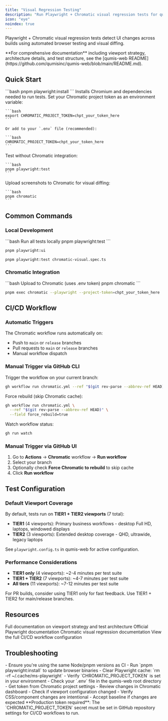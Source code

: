 ```yaml
---
title: "Visual Regression Testing"
description: "Run Playwright + Chromatic visual regression tests for qumis-web"
icon: "eye"
noindex: true
---
```


Playwright + Chromatic visual regression tests detect UI changes across builds using automated browser testing and visual diffing.

<Info>
  **For comprehensive documentation** including viewport strategy, architecture details, and test structure, see the [qumis-web README](https://github.com/qumisinc/qumis-web/blob/main/README.md).
</Info>

## Quick Start

<Steps>
  <Step title="Install Playwright Browsers">
    ```bash
    pnpm playwright:install
    ```
    Installs Chromium and dependencies needed to run tests.
  </Step>

  <Step title="Set Chromatic Project Token">
    Set your Chromatic project token as an environment variable:

    ```bash
    export CHROMATIC_PROJECT_TOKEN=chpt_your_token_here
    ```

    Or add to your `.env` file (recommended):

    ```bash
    CHROMATIC_PROJECT_TOKEN=chpt_your_token_here
    ```
  </Step>

  <Step title="Run Tests Locally">
    Test without Chromatic integration:

    ```bash
    pnpm playwright:test
    ```
  </Step>

  <Step title="Run Chromatic Visual Regression">
    Upload screenshots to Chromatic for visual diffing:

    ```bash
    pnpm chromatic
    ```
  </Step>
</Steps>

## Common Commands

### Local Development

<CodeGroup>
```bash Run all tests locally
pnpm playwright:test
```

```bash Run tests in UI mode (debugging)
pnpm playwright:ui
```

```bash Run specific test file
pnpm playwright:test chromatic-visual.spec.ts
```
</CodeGroup>

### Chromatic Integration

<CodeGroup>
```bash Upload to Chromatic (uses .env token)
pnpm chromatic
```

```bash Upload with explicit token
pnpm exec chromatic --playwright --project-token=chpt_your_token_here
```
</CodeGroup>

## CI/CD Workflow

### Automatic Triggers

The Chromatic workflow runs automatically on:
- Push to `main` or `release` branches
- Pull requests to `main` or `release` branches
- Manual workflow dispatch

### Manual Trigger via GitHub CLI

Trigger the workflow on your current branch:

```bash
gh workflow run chromatic.yml --ref "$(git rev-parse --abbrev-ref HEAD)"
```

Force rebuild (skip Chromatic cache):

```bash
gh workflow run chromatic.yml \
  --ref "$(git rev-parse --abbrev-ref HEAD)" \
  --field force_rebuild=true
```

Watch workflow status:

```bash
gh run watch
```

### Manual Trigger via GitHub UI

1. Go to **Actions** → **Chromatic** workflow → **Run workflow**
2. Select your branch
3. Optionally check **Force Chromatic to rebuild** to skip cache
4. Click **Run workflow**

## Test Configuration

### Default Viewport Coverage

By default, tests run on **TIER1 + TIER2 viewports** (7 total):
- **TIER1** (4 viewports): Primary business workflows - desktop Full HD, laptops, windowed displays
- **TIER2** (3 viewports): Extended desktop coverage - QHD, ultrawide, legacy laptops

See `playwright.config.ts` in qumis-web for active configuration.

### Performance Considerations

- **TIER1 only** (4 viewports): ~2-4 minutes per test suite
- **TIER1 + TIER2** (7 viewports): ~4-7 minutes per test suite
- **All tiers** (11 viewports): ~7-12 minutes per test suite

<Tip>
  For PR builds, consider using TIER1 only for fast feedback. Use TIER1 + TIER2 for main/release branches.
</Tip>

## Resources

<CardGroup cols={2}>
  <Card
    title="qumis-web README"
    icon="github"
    href="https://github.com/qumisinc/qumis-web/blob/main/README.md"
  >
    Full documentation on viewport strategy and test architecture
  </Card>
  <Card
    title="Playwright Docs"
    icon="book"
    href="https://playwright.dev/docs/intro"
  >
    Official Playwright documentation
  </Card>
  <Card
    title="Chromatic Docs"
    icon="palette"
    href="https://www.chromatic.com/docs/playwright"
  >
    Chromatic visual regression documentation
  </Card>
  <Card
    title="GitHub Actions Workflow"
    icon="github"
    href="https://github.com/qumisinc/qumis-web/blob/main/.github/workflows/chromatic.yml"
  >
    View the full CI/CD workflow configuration
  </Card>
</CardGroup>

## Troubleshooting

<AccordionGroup>
  <Accordion title="Tests failing locally but passing in CI" icon="triangle-exclamation">
    - Ensure you're using the same Node/pnpm versions as CI
    - Run `pnpm playwright:install` to update browser binaries
    - Clear Playwright cache: `rm -rf ~/.cache/ms-playwright`
  </Accordion>

  <Accordion title="Chromatic token not found" icon="key">
    - Verify `CHROMATIC_PROJECT_TOKEN` is set in your environment
    - Check your `.env` file in the qumis-web root directory
    - Get token from Chromatic project settings
  </Accordion>

  <Accordion title="Visual diffs showing unexpected changes" icon="eye">
    - Review changes in Chromatic dashboard
    - Check if viewport configuration changed
    - Verify CSS/component changes are intentional
    - Accept baseline if changes are expected
  </Accordion>
</AccordionGroup>

<Warning>
  **Production token required**: The `CHROMATIC_PROJECT_TOKEN` secret must be set in GitHub repository settings for CI/CD workflows to run.
</Warning>
